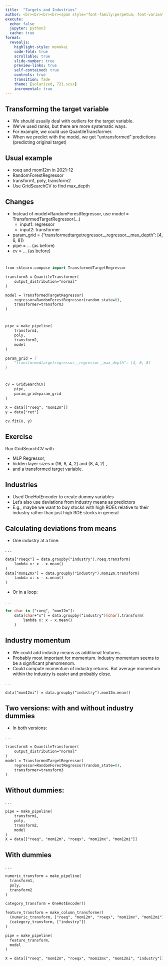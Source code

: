 ```yaml
---
title:  "Targets and Industries"
author: <br><br><br><br><span style="font-family:perpetua; font-variant:small-caps; color:#404040;">Kerry Back</span><br><br><img src="RiceBusiness-transparent-logo-sm.png"  height=80>
execute:
  echo: false
  jupyter: python3
  cache: true
format: 
  revealjs:
    highlight-style: monokai
    code-fold: true
    scrollable: true
    slide-number: true
    preview-links: true
    self-contained: true
    controls: true
    transition: fade
    theme: [solarized, 721.scss]
    incremental: true
---
```


## Transforming the target variable

- We should usually deal with outliers for the target variable.
- We've used ranks, but there are more systematic ways.
- For example, we could use QuantileTransformer.
- When we predict with the model, we get "untransformed" predictions (predicting original target)

## Usual example

- roeq and mom12m in 2021-12
- RandomForestRegressor
- transform1, poly, transform2 
- Use GridSearchCV to find max_depth

## Changes

- Instead of model=RandomForestRegressor, use
model = TransformedTargetRegressor(...)
  - input1: regressor
  - input2: transformer
- param_grid = {"transformedtargetregressor__regressor__max_depth": [4, 6, 8]}
- pipe = ... (as before)
- cv = ... (as before)

#

```.p
from sklearn.compose import TransformedTargetRegressor

transform3 = QuantileTransformer(
    output_distribution="normal"
)

model = TransformedTargetRegressor(
    regressor=RandomForestRegressor(random_state=0),
    transformer=transform3
)
```

#

```.p
pipe = make_pipeline(
    transform1,
    poly,
    transform2,
    model
)

param_grid = {
    "transformedtargetregressor__regressor__max_depth": [4, 6, 8]
}
```

#

```.p
cv = GridSearchCV(
    pipe, 
    param_grid=param_grid
)

X = data[["roeq", "mom12m"]]
y = data["ret"]

cv.fit(X, y)
```

## Exercise

Run GridSearchCV with 

- MLP Regressor, 
- hidden layer sizes = (16, 8, 4, 2) and (8, 4, 2) , 
- and a transformed target variable.

## Industries

- Used OneHotEncoder to create dummy variables
- Let's also use deviations from industry means as predictors
- E.g., maybe we want to buy stocks with high ROEs relative to their industry rather than just high ROE stocks in general

## Calculating deviations from means

- One industry at a time:

. . .

```.p
data["roeqx"] = data.groupby("industry").roeq.transform(
    lambda x: x - x.mean()
)
data["mom12mx"] = data.groupby("industry").mom12m.transform(
    lambda x: x - x.mean()
)
```

- Or in a loop:

. . .

```.p
for char in ["roeq", "mom12m"]:
    data[char+"x"] = data.groupby("industry")[char].transform(
        lambda x: x - x.mean()
    )
```

## Industry momentum

- We could add industry means as additional features.
- Probably most important for momentum.  Industry momentum seems to be a significant phenomenom.
- Could compute momentum of industry returns.  But average momentum within the industry is easier and probably close.

. . .

```p
data["mom12mi"] = data.groupby("industry").mom12m.mean()
```

## Two versions: with and without industry dummies

- In both versions:

. . .

```p
transform3 = QuantileTransformer(
    output_distribution="normal"
)
model = TransformedTargetRegressor(
    regressor=RandomForestRegressor(random_state=0),
    transformer=transform3
)
```

## Without dummies:

. . .

```p
pipe = make_pipeline(
    transform1,
    poly,
    transform2,
    model
)
X = data[["roeq", "mom12m", "roeqx", "mom12mx", "mom12mi"]]
```

## With dummies

. . .

```p
numeric_transform = make_pipeline(
  transform1,
  poly,
  transform2
)

category_transform = OneHotEncoder()

feature_transform = make_column_transformer(
  (numeric_transform, ["roeq", "mom12m", "roeqx", "mom12mx", "mom12mi"]),
  (category_transform, ["industry"])
)

pipe = make_pipeline(
  feature_transform,
  model
)

X = data[["roeq", "mom12m", "roeqx", "mom12mx", "mom12mi", "industry"]]
```
